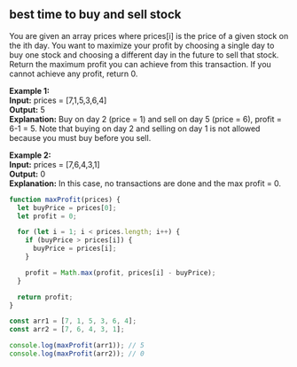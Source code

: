 
## best time to buy and sell stock

You are given an array prices where prices[i] is the price of a
given stock on the ith day. You want to maximize your profit by
choosing a single day to buy one stock and choosing a different
day in the future to sell that stock. Return the maximum profit
you can achieve from this transaction. If you cannot achieve any
profit, return 0.

**Example 1:** \
**Input:** prices = [7,1,5,3,6,4] \
**Output:** 5 \
**Explanation:** Buy on day 2 (price = 1) and sell on day 5 (price = 6), profit = 6-1 = 5.
Note that buying on day 2 and selling on day 1 is not allowed because you must buy before you sell.

**Example 2:** \
**Input:** prices = [7,6,4,3,1] \
**Output:** 0 \
**Explanation:** In this case, no transactions are done and the max profit = 0.

```js
function maxProfit(prices) {
  let buyPrice = prices[0];
  let profit = 0;

  for (let i = 1; i < prices.length; i++) {
    if (buyPrice > prices[i]) {
      buyPrice = prices[i];
    }

    profit = Math.max(profit, prices[i] - buyPrice);
  }

  return profit;
}

const arr1 = [7, 1, 5, 3, 6, 4];
const arr2 = [7, 6, 4, 3, 1];

console.log(maxProfit(arr1)); // 5
console.log(maxProfit(arr2)); // 0
```
